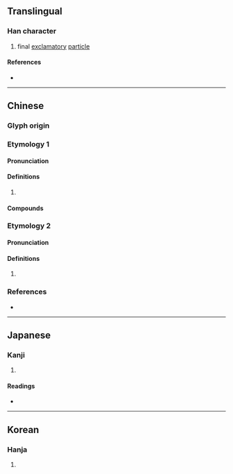 {{character info}}
==Translingual==

===Han character===
{{Han char|rn=30|rad=口|as=11|sn=14|four=67022|canj=RSMH|ids=⿰口翏}}

# final [[exclamatory]] [[particle]]

====References====
* {{Han ref|kx=0205.250|dkj=04194|dj=0428.180|hdz=10679.140|uh=5610|ud=22032|bh=B9CC|bd=47564}}

----

==Chinese==
{{attention|och|Old Chinese needs to be distributed}}
{{attention|hak|'lau'?}}

===Glyph origin===
{{Han etym}}
{{Han compound|口|翏|c1=s|c2=p|t1=mouth|ls=psc}}

===Etymology 1===
{{zh-forms}}

====Pronunciation====
{{zh-pron
|m=xiāo
|c=haau1
|mn=tw:hau
|mc=2
|oc=
|cat=
}}

====Definitions====
{{zh-hanzi}}

# {{rfdef|zh}}

====Compounds====
{{zh-der|嘐嘐|嘐潲:hau-siâu;Min Nan}}

===Etymology 2===
{{zh-forms}}

====Pronunciation====
{{zh-pron
|m=jiāo
|c=gaau1
|mc=1
|oc=
|cat=
}}

====Definitions====
{{zh-hanzi}}

# {{rfdef|zh}}

===References===
* {{R:yue:mfccd}}

----

==Japanese==

===Kanji===
{{ja-kanji|grade=|rs=口11}}

# {{rfdef|ja|sort=口11}}

====Readings====
* {{ja-readings|on=こう,きょう|kun=}}

----

==Korean==

===Hanja===
{{ko-hanja|hangeul=교|rv=gyo|mr=kyo}}

# {{rfdef|ko|sort=口11}}